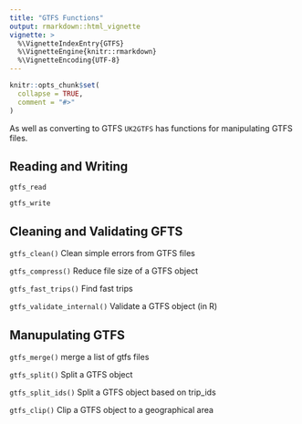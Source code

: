 ```yaml
---
title: "GTFS Functions"
output: rmarkdown::html_vignette
vignette: >
  %\VignetteIndexEntry{GTFS}
  %\VignetteEngine{knitr::rmarkdown}
  %\VignetteEncoding{UTF-8}
---
```


```r
knitr::opts_chunk$set(
  collapse = TRUE,
  comment = "#>"
)
```

As well as converting to GTFS `UK2GTFS` has functions for manipulating GTFS files.

## Reading and Writing

`gtfs_read`

`gtfs_write`


## Cleaning and Validating GFTS

`gtfs_clean()` Clean simple errors from GTFS files

`gtfs_compress()` Reduce file size of a GTFS object

`gtfs_fast_trips()` Find fast trips



`gtfs_validate_internal()` Validate a GTFS object (in R)

## Manupulating GTFS

`gtfs_merge()` merge a list of gtfs files

`gtfs_split()` Split a GTFS object

`gtfs_split_ids()` Split a GTFS object based on trip_ids

`gtfs_clip()` Clip a GTFS object to a geographical area

